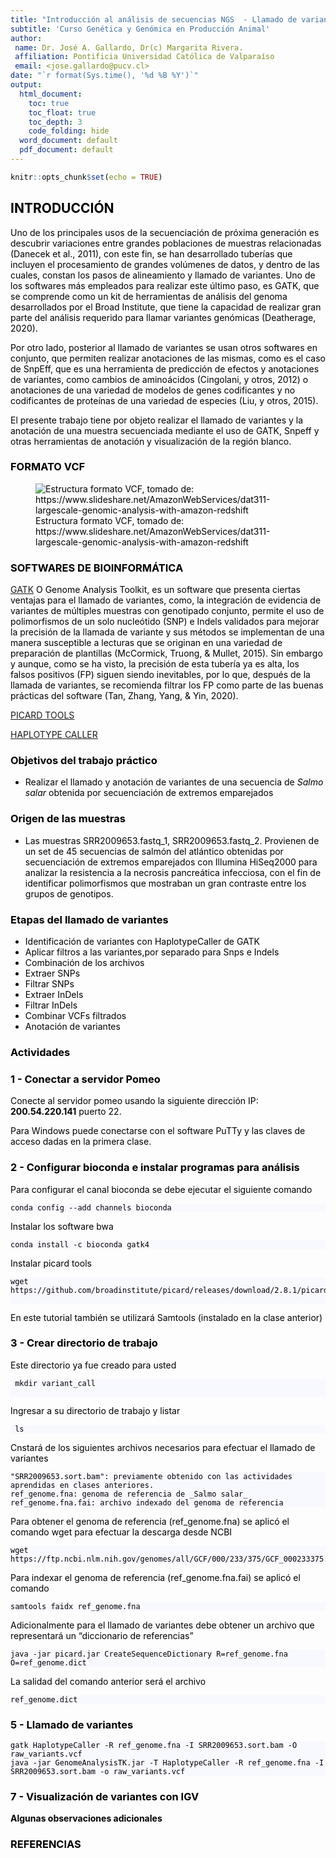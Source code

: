 ```yaml
---
title: "Introducción al análisis de secuencias NGS  - Llamado de variantes"
subtitle: 'Curso Genética y Genómica en Producción Animal'
author:
 name: Dr. José A. Gallardo, Dr(c) Margarita Rivera.
 affiliation: Pontificia Universidad Católica de Valparaíso
 email: <jose.gallardo@pucv.cl>
date: "`r format(Sys.time(), '%d %B %Y')`"
output:
  html_document:
    toc: true
    toc_float: true
    toc_depth: 3
    code_folding: hide
  word_document: default
  pdf_document: default
---
```


<style>
#TOC {
  color: black;
  font-familiy: Calibri;
  font-size: 14px;
  border-color: #708090; 
}
body {
   color: black;
   font-familiy: Calibri;
}

pre {
  color: black;
  background-color: #F8F8FF;
}
# header {
  color: #800000;
  font-familiy: Calibri;
  background-color: #F5F5F5;
  opacity: 0.8;
  font-size: 16px;
}
</style>

```r
knitr::opts_chunk$set(echo = TRUE)
```

## INTRODUCCIÓN

Uno de los principales usos de la secuenciación de próxima generación es descubrir variaciones entre grandes poblaciones de muestras relacionadas (Danecek et al., 2011), con este fin, se han desarrollado tuberías que incluyen el procesamiento de grandes volúmenes de datos, y dentro de las cuales, constan los pasos de alineamiento y llamado de variantes. Uno de los softwares más empleados para realizar este último paso, es GATK, que se comprende como un kit de herramientas de análisis del genoma desarrollados por el Broad Institute, que tiene la capacidad de realizar gran parte del análisis requerido para llamar variantes genómicas (Deatherage, 2020).

Por otro lado, posterior al llamado de variantes se usan otros softwares en conjunto, que permiten realizar anotaciones de las mismas, como es el caso de SnpEff, que es una herramienta de predicción de efectos y anotaciones de variantes, como cambios de aminoácidos (Cingolani, y otros, 2012) o anotaciones de una variedad de modelos de genes codificantes y no codificantes de proteínas de una variedad de especies (Liu, y otros, 2015).

El presente trabajo tiene por objeto realizar el llamado de variantes y la anotación de una muestra secuenciada mediante el uso de GATK, Snpeff y otras herramientas de anotación y visualización de la región blanco.


### FORMATO VCF

![Estructura formato VCF, tomado de: https://www.slideshare.net/AmazonWebServices/dat311-largescale-genomic-analysis-with-amazon-redshift ](https://user-images.githubusercontent.com/80792310/122835931-e6068580-d2b6-11eb-8086-6149d46916fb.png)


### SOFTWARES DE BIOINFORMÁTICA

[GATK](https://gatk.broadinstitute.org/hc/en-us) O Genome Analysis Toolkit, es un software que presenta ciertas ventajas para el llamado de variantes, como, la integración de evidencia de variantes de múltiples muestras con genotipado conjunto, permite el uso de polimorfismos de un solo nucleótido (SNP) e Indels validados para mejorar la precisión de la llamada de variante y sus métodos se implementan de una manera susceptible a lecturas que se originan en una variedad de preparación de plantillas (McCormick, Truong, & Mullet, 2015). Sin embargo y aunque, como se ha visto, la precisión de esta tubería ya es alta, los falsos positivos (FP) siguen siendo inevitables, por lo que, después de la llamada de variantes, se recomienda filtrar los FP como parte de las buenas prácticas del software (Tan, Zhang, Yang, & Yin, 2020).

[PICARD TOOLS]()

[HAPLOTYPE CALLER]()

### Objetivos del trabajo práctico

- Realizar el llamado y anotación de variantes de una secuencia de _Salmo salar_ obtenida por secuenciación de extremos emparejados 

### Origen de las muestras

- Las muestras SRR2009653.fastq_1, SRR2009653.fastq_2. Provienen de un set de 45 secuencias de salmón del atlántico  obtenidas por secuenciación de extremos emparejados con Illumina HiSeq2000 para analizar la resistencia a la necrosis pancreática infecciosa, con el fin de identificar polimorfismos que mostraban un gran contraste entre los grupos de genotipos.

### Etapas del llamado de variantes

- Identificación de variantes con HaplotypeCaller de GATK
- Aplicar filtros a las variantes,por separado para Snps e Indels
- Combinación de los archivos
- Extraer SNPs
- Filtrar SNPs
- Extraer InDels
- Filtrar InDels
- Combinar VCFs filtrados
- Anotación de variantes

### Actividades

### 1 - Conectar a servidor Pomeo

Conecte al servidor pomeo usando la siguiente dirección IP: **200.54.220.141** puerto 22.

Para Windows puede conectarse con el software PuTTy y las claves de acceso dadas en la primera clase.


### 2 - Configurar bioconda e instalar programas para análisis

Para configurar el canal bioconda se debe ejecutar el siguiente comando

    conda config --add channels bioconda
    
Instalar los software bwa
   
    conda install -c bioconda gatk4
    
Instalar picard tools

    wget https://github.com/broadinstitute/picard/releases/download/2.8.1/picard.jar
        
En este tutorial también se utilizará Samtools (instalado en la clase anterior)


### 3 - Crear directorio de trabajo 

Este directorio ya fue creado para usted

     mkdir variant_call
     
 Ingresar a su directorio de trabajo y listar
 
     ls 

 Cnstará de los siguientes archivos necesarios para efectuar el llamado de variantes

    "SRR2009653.sort.bam": previamente obtenido con las actividades aprendidas en clases anteriores.
    ref_genome.fna: genoma de referencia de _Salmo salar_
    ref_genome.fna.fai: archivo indexado del genoma de referencia
 
Para obtener el genoma de referencia (ref_genome.fna) se aplicó el comando wget para efectuar la descarga desde NCBI

    wget https://ftp.ncbi.nlm.nih.gov/genomes/all/GCF/000/233/375/GCF_000233375.1_ICSASG_v2/GCF_000233375.1_ICSASG_v2_genomic.fna.gz
 
Para indexar el genoma de referencia (ref_genome.fna.fai) se aplicó el comando

    samtools faidx ref_genome.fna
    
Adicionalmente para el llamado de variantes debe obtener un archivo que representará un "diccionario de referencias"

    java -jar picard.jar CreateSequenceDictionary R=ref_genome.fna O=ref_genome.dict

La salidad del comando anterior será el archivo

    ref_genome.dict

### 5 - Llamado de variantes

    gatk HaplotypeCaller -R ref_genome.fna -I SRR2009653.sort.bam -O raw_variants.vcf
    java -jar GenomeAnalysisTK.jar -T HaplotypeCaller -R ref_genome.fna -I SRR2009653.sort.bam -o raw_variants.vcf


    
### 7 - Visualización de variantes con IGV


**Algunas observaciones adicionales**



### REFERENCIAS



